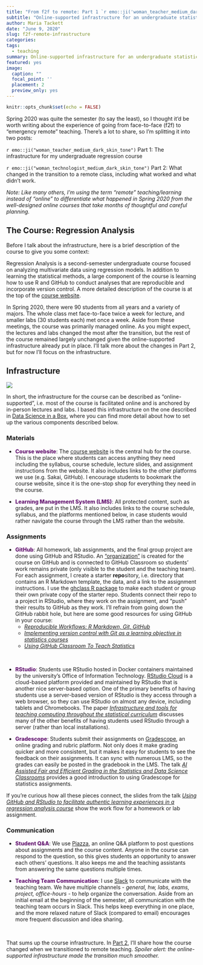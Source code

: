 ```yaml
---
title: "From f2f to remote: Part 1 `r emo::ji('woman_teacher_medium_dark_skin_tone')`" 
subtitle: "Online-supported infrastructure for an undergraduate statistics course"
author: Maria Tackett
date: "June 9, 2020"
slug: f2f-remote-infrastructure
categories:
tags:
  - teaching
summary: Online-supported infrastructure for an undergraduate statistics course
featured: yes
image: 
  caption: ""
  focal_point: ''
  placement: 2
  preview_only: yes
---
```


```r
knitr::opts_chunk$set(echo = FALSE)
```

<style>
.emph {
font-weight: 850; 
color: #671973;
}
</style>

Spring 2020 was quite the semester (to say the least), so I thought it'd be worth writing about the experience of going from face-to-face (f2f) to "emergency remote" teaching. There's a lot to share, so I'm splitting it into two posts:

`r emo::ji("woman_teacher_medium_dark_skin_tone")` Part 1: The infrastructure for my undergraduate regression course

`r emo::ji("woman_technologist_medium_dark_skin_tone")` Part 2: What changed in the transition to a remote class, including what worked and what didn't work. 

*Note: Like many others, I'm using the term "remote" teaching/learning instead of "online" to differentiate what happened in Spring 2020 from the well-designed online courses that take months of thoughtful and careful planning.* 

## The Course: Regression Analysis {#sta210}

Before I talk about the infrastructure, here is a brief description of the course to give you some context:

Regression Analysis is a second-semester undergraduate course focused on analyzing multivariate data using regression models. In addition to learning the statistical methods, a large component of the course is learning how to use R and GitHub to conduct analyses that are reproducible and incorporate version control. A more detailed description of the course is at the top of the [course website](https://www2.stat.duke.edu/courses/Spring20/sta210.001/index.html). 

In Spring 2020, there were 90 students from all years and a variety of majors. The whole class met face-to-face twice a week for lecture, and smaller labs (30 students each) met once a week. Aside from these meetings, the course was primarily managed online. As you might expect, the lectures and labs changed the most after the transition, but the rest of the course remained largely unchanged given the online-supported infrastructure already put in place. I'll talk more about the changes in Part 2, but for now I'll focus on the infrastructure.

## Infrastructure

![](featured.jpg)


In short, the infrastructure for the course can be described as "online-supported", i.e. most of the course is facilitated online and is anchored by in-person lectures and labs. I based this infrastructure on the one described in [Data Science in a Box](https://datasciencebox.org/infrastructure/), where you can find more detail about how to set up the various components described below. 

### Materials 

- <font class = "emph">Course website</font>: The [course website](https://www2.stat.duke.edu/courses/Spring20/sta210.001/index.html) is the central hub for the course. This is the place where students can access anything they need including the syllabus, course schedule, lecture slides, and assignment instructions from the website. It also includes links to the other platforms we use (e.g. Sakai, GitHub). I encourage students to bookmark the course website, since it is the one-stop shop for everything they need in the course. 

- <font class = "emph">Learning Management System (LMS)</font>: All protected content, such as grades, are put in the LMS. It also includes links to the course schedule, syllabus, and the platforms mentioned below, in case students would rather navigate the course through the LMS rather than the website. 

### Assignments

- <font class = "emph">GitHub</font>: All homework, lab assignments, and the final group project are done using GitHub and RStudio. An ["organization"](http://www.github.com/sta210-sp20) is created for the course on GitHub and is connected to GitHub Classroom so students' work remains private (only visible to the student and the teaching team). For each assignment, I create a starter **repo**sitory, i.e. directory that contains an R Markdown template, the data, and a link to the assignment instructions. I use the [ghclass R package](https://rundel.github.io/ghclass/) to make each student or group their own private copy of the starter repo. Students connect their repo to a project in RStudio, where they work on the assignment, and "push" their results to GitHub as they work. I'll refrain from going down the GitHub rabbit hole, but here are some good resources for using GitHub in your course: 
    - [*Reproducible Workflows: R Markdown, Git, GitHub*](https://rstudio-conf-2020.github.io/design-ds-classroom/materials/05-github/slides/05-github.html#1)
    - [*Implementing version control with Git as a learning objective in statistics courses*](https://arxiv.org/abs/2001.01988)
    - [*Using GitHub Classroom To Teach Statistics*](https://amstat.tandfonline.com/doi/full/10.1080/10691898.2019.1617089#.XtbPQBNKgdU)

<br>

- <font class = "emph">RStudio</font>: Students use RStudio hosted in Docker containers maintained by the university's Office of Information Technology. [RStudio Cloud](https://rstudio.cloud/) is a cloud-based platform provided and maintained by RStudio that is another nice server-based option. One of the primary benefits of having students use a server-based version of RStudio is they access through a web browser, so they can use RStudio on almost any device, including tablets and Chromebooks. The paper [*Infrastructure and tools for teaching computing throughout the statistical curriculum*](https://peerj.com/preprints/3181/) discusses many of the other benefits of having students used RStudio through a server (rather than local installations).

- <font class = "emph">Gradescope</font>: Students submit their assignments on [Gradescope](https://www.gradescope.com/), an online grading and rubric platform. Not only does it make grading quicker and more consistent, but it makes it easy for students to see the feedback on their assignments. It can sync with numerous LMS, so the grades can easily be posted in the gradebook in the LMS. The talk [*AI Assisted Fair and Efficient Grading in the Statistics and Data Science Classrooms*](https://www.causeweb.org/cause/ecots/ecots20/breakouts/8) provides a good introduction to using Gradescope for statistics assignments.

If you're curious how all these pieces connect, the slides from the talk [*Using GitHub and RStudio to facilitate authentic learning experiences in a regression analysis course*](https://github.com/matackett/talks/blob/master/presentations/wsds-2019.pdf) show the work flow for a homework or lab assignment.

### Communication

- <font class = "emph">Student Q&A</font>: We use [Piazza](https://piazza.com/), an online Q&A platform to post questions about assignments and the course content. Anyone in the course can respond to the question, so this gives students an opportunity to answer each others' questions. It also keeps me and the teaching assistants from answering the same questions multiple times. 

- <font class = "emph">Teaching Team Communication</font>: I use [Slack](https://slack.com/) to communicate with the teaching team. We have multiple channels - *general, hw, labs, exams, project, office-hours* - to help organize the conversation. Aside from an initial email at the beginning of the semester, all communication with the teaching team occurs in Slack. This helps keep everything in one place, and the more relaxed nature of Slack (compared to email) encourages more frequent discussion and idea sharing.

<br>

That sums up the course infrastructure. In [Part 2](../f2f-remote-transition), I'll share how the course changed when we transitioned to remote teaching. *Spoiler alert: the online-supported infrastructure made the transition much smoother.*

